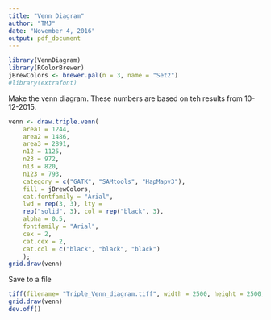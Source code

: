 ```yaml
---
title: "Venn Diagram"
author: "TMJ"
date: "November 4, 2016"
output: pdf_document
---
```

```r
library(VennDiagram)
library(RColorBrewer)
jBrewColors <- brewer.pal(n = 3, name = "Set2")
#library(extrafont)
```

Make the venn diagram. These numbers are based on teh results from 10-12-2015.
```r
venn <- draw.triple.venn(
	area1 = 1244,
	area2 = 1486,
	area3 = 2891,
	n12 = 1125,
	n23 = 972,
	n13 = 820,
	n123 = 793,
	category = c("GATK", "SAMtools", "HapMapv3"),
	fill = jBrewColors,
	cat.fontfamily = "Arial",
	lwd = rep(3, 3), lty =
    rep("solid", 3), col = rep("black", 3),
	alpha = 0.5,
	fontfamily = "Arial",
	cex = 2,
	cat.cex = 2,
	cat.col = c("black", "black", "black")
	);
grid.draw(venn)

```

Save to a file

```r
tiff(filename= "Triple_Venn_diagram.tiff", width = 2500, height = 2500, unit = "px", res = 300)
grid.draw(venn)
dev.off()
```

